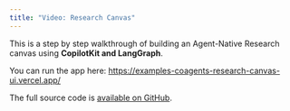 ```yaml
---
title: "Video: Research Canvas"
---
```


<YouTubeVideo videoId="0b6BVqPwqA0" defaultPlaybackRate={1.25} />

This is a step by step walkthrough of building an Agent-Native Research canvas using **CopilotKit and LangGraph**.

You can run the app here: https://examples-coagents-research-canvas-ui.vercel.app/

The full source code is [available on GitHub](https://github.com/CopilotKit/CopilotKit/blob/main/examples/coagents-research-canvas/readme.md).

